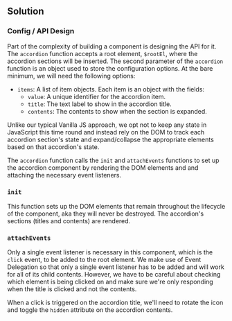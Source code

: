 
## Solution

### Config / API Design

Part of the complexity of building a component is designing the API for it. The `accordion` function accepts a root element, `$rootEl`, where the accordion sections will be inserted. The second parameter of the `accordion` function is an object used to store the configuration options. At the bare minimum, we will need the following options:

- `items`: A list of item objects. Each item is an object with the fields:
  - `value`: A unique identifier for the accordion item.
  - `title`: The text label to show in the accordion title.
  - `contents`: The contents to show when the section is expanded.

Unlike our typical Vanilla JS approach, we opt not to keep any state in JavaScript this time round and instead rely on the DOM to track each accordion section's state and expand/collapse the appropriate elements based on that accordion's state.

The `accordion` function calls the `init` and `attachEvents` functions to set up the accordion component by rendering the DOM elements and and attaching the necessary event listeners.

### `init`

This function sets up the DOM elements that remain throughout the lifecycle of the component, aka they will never be destroyed. The accordion's sections (titles and contents) are rendered.

### `attachEvents`

Only a single event listener is necessary in this component, which is the `click` event, to be added to the root element. We make use of Event Delegation so that only a single event listener has to be added and will work for all of its child contents. However, we have to be careful about checking which element is being clicked on and make sure we're only responding when the title is clicked and not the contents.

When a click is triggered on the accordion title, we'll need to rotate the icon and toggle the `hidden` attribute on the accordion contents.

<TestCases />
<Notes />
